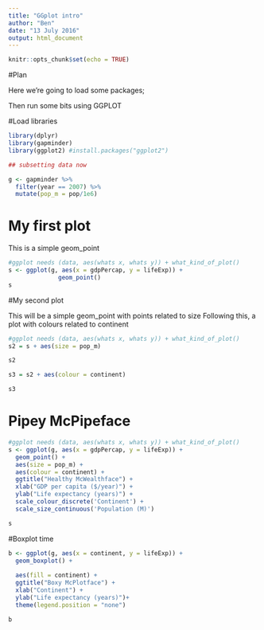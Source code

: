 ```yaml
---
title: "GGplot intro"
author: "Ben"
date: "13 July 2016"
output: html_document
---
```


```r
knitr::opts_chunk$set(echo = TRUE)

```
#Plan

Here we're going to load some packages;

Then run some bits using GGPLOT


#Load libraries
```r
library(dplyr)
library(gapminder)
library(ggplot2) #install.packages("ggplot2")

## subsetting data now

g <- gapminder %>% 
  filter(year == 2007) %>% 
  mutate(pop_m = pop/1e6)

```

# My first plot

This is a simple geom_point
```r

#ggplot needs (data, aes(whats x, whats y)) + what_kind_of_plot()
s <- ggplot(g, aes(x = gdpPercap, y = lifeExp)) +
              geom_point()
s

```

#My second plot

This will be a simple geom_point with points related to size
Following this, a plot with colours related to continent

```r

#ggplot needs (data, aes(whats x, whats y)) + what_kind_of_plot()
s2 = s + aes(size = pop_m)

s2

s3 = s2 + aes(colour = continent)

s3

```

# Pipey McPipeface

```r

#ggplot needs (data, aes(whats x, whats y)) + what_kind_of_plot()
s <- ggplot(g, aes(x = gdpPercap, y = lifeExp)) +
  geom_point() +
  aes(size = pop_m) +
  aes(colour = continent) +
  ggtitle("Healthy McWealthface") + 
  xlab("GDP per capita ($/year)") +
  ylab("Life expectancy (years)") +
  scale_colour_discrete('Continent') +
  scale_size_continuous('Population (M)') 

s  
```

#Boxplot time

```r

b <- ggplot(g, aes(x = continent, y = lifeExp)) +
  geom_boxplot() +
  
  aes(fill = continent) +
  ggtitle("Boxy McPlotface") + 
  xlab("Continent") +
  ylab("Life expectancy (years)")+
  theme(legend.position = "none")

b
```